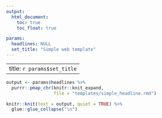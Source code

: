```yaml
---
output:
  html_document:
    toc: true
    toc_float: true

params:
  headlines: NULL
  set_title: "Simple web template"
---
```


---
title: `r params$set_title`
---


```r
output <- params$headlines %>% 
  purrr::pmap_chr(knitr::knit_expand, 
                  file = "templates/simple_headline.rmd")

knitr::knit(text = output, quiet = TRUE) %>% 
  glue::glue_collapse("\n")

```
